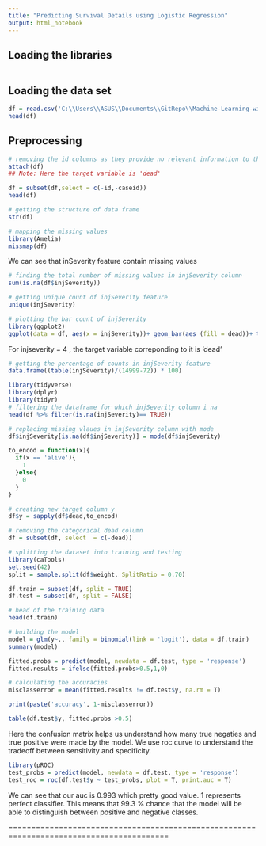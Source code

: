 ```yaml
---
title: "Predicting Survival Details using Logistic Regression"
output: html_notebook
---
```

## Loading the libraries 
```r

```

## Loading the data set 
```r
df = read.csv('C:\\Users\\ASUS\\Documents\\GitRepo\\Machine-Learning-with-R\\data_fold\\accident.csv')
head(df)
```
## Preprocessing 
```r
# removing the id columns as they provide no relevant information to the model.
attach(df)
## Note: Here the target variable is 'dead'

df = subset(df,select = c(-id,-caseid))
head(df)
```


```r
# getting the structure of data frame 
str(df)
```
```r

# mapping the missing values 
library(Amelia)
missmap(df)
```
We can see that inSeverity feature contain missing values 

```r
# finding the total number of missing values in injSeverity column 
sum(is.na(df$injSeverity))
```
```r
# getting unique count of injSeverity feature 
unique(injSeverity)
```
```r
# plotting the bar count of injSeverity 
library(ggplot2)
ggplot(data = df, aes(x = injSeverity))+ geom_bar(aes (fill = dead))+ theme_minimal()+ ggtitle('                                   injSeverity with survival')
```
For injseverity = 4 , the target variable correponding to it is 'dead'

```r
# getting the percentage of counts in injSeverity feature 
data.frame((table(injSeverity)/(14999-72)) * 100)
```

```r
library(tidyverse)
library(dplyr)
library(tidyr)
# filtering the dataframe for which injSeverity column i na
head(df %>% filter(is.na(injSeverity)== TRUE))
```

```r
# replacing missing vlaues in injSeverity column with mode 
df$injSeverity[is.na(df$injSeverity)] = mode(df$injSeverity)
```


```r
to_encod = function(x){
  if(x == 'alive'){
    1
  }else{
    0
  }
}

# creating new target column y 
df$y = sapply(df$dead,to_encod)

# removing the categorical dead column 
df = subset(df, select  = c(-dead))
```


```r
# splitting the dataset into training and testing 
library(caTools)
set.seed(42)
split = sample.split(df$weight, SplitRatio = 0.70)

df.train = subset(df, split = TRUE)
df.test = subset(df, split = FALSE)
```


```r
# head of the training data 
head(df.train)
```

```r
# building the model 
model = glm(y~., family = binomial(link = 'logit'), data = df.train)
summary(model)
```
```r
fitted.probs = predict(model, newdata = df.test, type = 'response')
fitted.results = ifelse(fitted.probs>0.5,1,0)

# calculating the accuracies 
misclasserror = mean(fitted.results != df.test$y, na.rm = T)

print(paste('accuracy', 1-misclasserror))
```


```r
table(df.test$y, fitted.probs >0.5)
```
Here the confusion matrix helps us understand how many true negaties and true positive were made by the model. 
We use roc curve to understand the tradeoff between sensitivity and specificity. 

```r
library(pROC)
test_probs = predict(model, newdata = df.test, type = 'response')
test_roc = roc(df.test$y ~ test_probs, plot = T, print.auc = T)
```
We can see that our auc is 0.993 which pretty good value. 1 represents perfect classifier. 
This means that 99.3 % chance that the model will be able to distinguish between positive and negative classes. 


=========================================================================================
